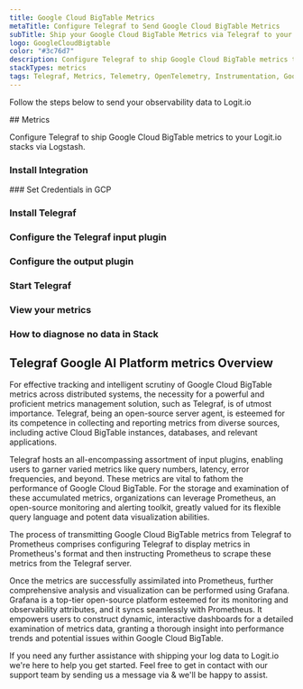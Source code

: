 ```yaml
---
title: Google Cloud BigTable Metrics
metaTitle: Configure Telegraf to Send Google Cloud BigTable Metrics
subTitle: Ship your Google Cloud BigTable Metrics via Telegraf to your Logit.io Stack
logo: GoogleCloudBigtable
color: "#3c76d7"
description: Configure Telegraf to ship Google Cloud BigTable metrics to Logit.io. Get started using our Telegraf Google Cloud BigTable metrics example configuration.
stackTypes: metrics
tags: Telegraf, Metrics, Telemetry, OpenTelemetry, Instrumentation, Google Cloud BigTable, NoSQL, Database, Bigtable
---
```


Follow the steps below to send your observability data to Logit.io

<Steps>
  ## Metrics

  Configure Telegraf to ship Google Cloud BigTable metrics to your Logit.io stacks via Logstash.
  
  ### Install Integration
  <InstallIntegration/>
  ### Set Credentials in GCP

  <SetGCPCredentials intro="Google Cloud Bigtable, a NoSQL database service on Google Cloud, caters to large-scale, low-latency data storage and access. 
  Effective monitoring of Bigtable metrics using Telegraf, Prometheus for alerting, and Grafana for data visualization can enhance database management, leading to improved performance and data accessibility."/>

  ### Install Telegraf

  <InstallTelegraf />

  ### Configure the Telegraf input plugin

  <TelegrafStackDriverInput metric_type="bigtable.googleapis.com"/>

  ### Configure the output plugin

  <TelegrafOutputPlugin />

  ### Start Telegraf

  <StartTelegraf />

  ### View your metrics
  <LaunchStack stackType="metrics" source="Google_Cloud_BigTable_Metrics_via_Telegraf" utmMedium="metrics" utmCampaign="telegraf-GoogleCloudBigTable-metrics" />

  ### How to diagnose no data in Stack

  <DiagnoseNoData />
</Steps>

## Telegraf Google AI Platform metrics Overview

For effective tracking and intelligent scrutiny of Google Cloud BigTable metrics across distributed systems, 
the necessity for a powerful and proficient metrics management solution, such as Telegraf, is of utmost importance. 
Telegraf, being an open-source server agent, is esteemed for its competence in collecting and reporting metrics 
from diverse sources, including active Cloud BigTable instances, databases, and relevant applications.

Telegraf hosts an all-encompassing assortment of input plugins, enabling users to garner varied metrics like 
query numbers, latency, error frequencies, and beyond. These metrics are vital to fathom the performance of 
Google Cloud BigTable. For the storage and examination of these accumulated metrics, organizations can 
leverage Prometheus, an open-source monitoring and alerting toolkit, greatly valued for its flexible query 
language and potent data visualization abilities.

The process of transmitting Google Cloud BigTable metrics from Telegraf to Prometheus comprises configuring 
Telegraf to display metrics in Prometheus's format and then instructing Prometheus to scrape these metrics 
from the Telegraf server.

Once the metrics are successfully assimilated into Prometheus, further comprehensive analysis and 
visualization can be performed using Grafana. Grafana is a top-tier open-source platform esteemed 
for its monitoring and observability attributes, and it syncs seamlessly with Prometheus. 
It empowers users to construct dynamic, interactive dashboards for a detailed examination of 
metrics data, granting a thorough insight into performance trends and potential issues within Google Cloud BigTable.

If you need any further assistance with shipping your log data to Logit.io we're here to help 
you get started. Feel free to get in contact with our support team by sending us a message via <IntercomButton text="live chat" /> & we'll be happy to assist.
